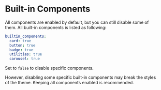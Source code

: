 # Built-in Components

All components are enabled by default, but you can still disable some of them. All built-in components is listed as following:

```yml filename="_config.cupertino.yml"
builtin_components:
  card: true
  button: true
  badge: true
  utilities: true
  carousel: true
```

Set to `false` to disable specific components.


<Callout type="warning">
  However, disabling some specific built-in components may break the styles of
  the theme. Keeping all components enabled is recommended.
</Callout>
